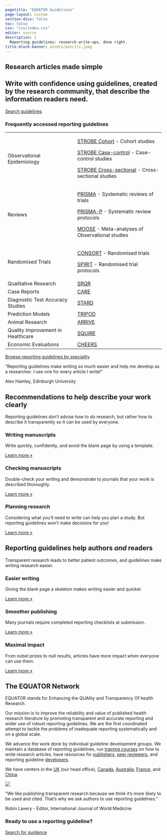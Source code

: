 ```yaml
---
pagetitle: "EQUATOR Guidelines"
page-layout: custom
section-divs: false
toc: false
css: "css/index.css"
editor: source
description: | 
  Reporting guidelines: research write-ups, done right.
title-block-banner: assets/pencils.jpeg
---
```


::: {.quarto-title-block}
::: {.quarto-title-banner .hero-banner}
::: {.content-block}

# Research articles made simple

## Write with confidence using guidelines, created by the research community, that describe the information readers need.

<!-- don't love this. The second half is about benefits to others. Could we switch it to be more like what i've written about impact? -->

::: {.hero-buttons}
[Search guidelines](){.btn-action-primary .btn-action .btn .btn-success .btn-lg role="button" .search-shortcut}
::: 

### Frequently accessed reporting guidelines

+-----------------------------------------------------------------------+----------------------------------------------------------------------------------------+
|Observational Epidemiology                                             |[STROBE Cohort](guidelines/strobe-cohort) - Cohort studies                              |
|                                                                       |                                                                                        |
|                                                                       |[STROBE Case-control](guidelines/strobe-case-control) - Case-control studies            |
|                                                                       |                                                                                        |
|                                                                       |[STROBE Cross-sectional](guidelines/strobe-cross-sectional) - Cross-sectional studies   |
+-----------------------------------------------------------------------+----------------------------------------------------------------------------------------+
|Reviews                                                                |[PRISMA](guidelines/prisma) - Systematic reviews of trials                              |
|                                                                       |                                                                                        |
|                                                                       |[PRISMA-P](guidelines/prisma-p) - Systematic review protocols                           |
|                                                                       |                                                                                        |
|                                                                       |[MOOSE](guidelines/moose) - Meta-analyses of Observational studies                      |
+-----------------------------------------------------------------------+----------------------------------------------------------------------------------------+
|Randomised Trials                                                      |[CONSORT](guidelines/consort) - Randomised trials                                       |
|                                                                       |                                                                                        |
|                                                                       |[SPIRIT](guidelines/spirit) - Randomised trial protocols                                |
+-----------------------------------------------------------------------+----------------------------------------------------------------------------------------+
|Qualitative Research                                                   |[SRQR](guidelines/srqr)                                                                 |
+-----------------------------------------------------------------------+----------------------------------------------------------------------------------------+
|Case Reports                                                           |[CARE](guidelines/care)                                                                 |
+-----------------------------------------------------------------------+----------------------------------------------------------------------------------------+
|Diagnostic Test Accuracy Studies                                       |[STARD](guideline/stard)                                                                |
+-----------------------------------------------------------------------+----------------------------------------------------------------------------------------+
|Prediction Models                                                      |[TRIPOD](guideline/tripod)                                                              |
+-----------------------------------------------------------------------+----------------------------------------------------------------------------------------+
|Animal Research                                                        |[ARRIVE](guideline/arrive)                                                              |
+-----------------------------------------------------------------------+----------------------------------------------------------------------------------------+
|Quality Improvement in Healthcare                                      |[SQUIRE](guideline/squire)                                                              |
+-----------------------------------------------------------------------+----------------------------------------------------------------------------------------+
|Economic Evaluations                                                   |[CHEERS](guidelines/cheers)                                                             |
+-----------------------------------------------------------------------+----------------------------------------------------------------------------------------+

[Browse reporting guidelines by speciality](https://www.equator-network.org/library/browse-reporting-guidelines-by-specialty/)


:::{.quote .lead}
"Reporting guidelines make writing so much easier and help me develop as a researcher. I use one for every article I write!"

[Alex Hamley, Edinburgh University]{.attribution .small}
:::

::: 
::: 
:::
<!--/title-block-->

::: {.content-block}

## Recommendations to help describe your work clearly

:::{.lead}
Reporting guidelines don't advise how to _do_ research, but rather how to describe it transparently so it can be used by everyone.
::: 
<!--end lead-->
::: {.features}

::: {.feature}
### Writing manuscripts
Write quickly, confidently, and avoid the blank page by using a template.

::: {.learn-more}
[Learn more »]()
:::
:::

::: {.feature}
### Checking manuscripts
Double-check your writing and demonstrate to journals that your work is described thoroughly.

::: {.learn-more}
[Learn more »]()
:::
:::

::: {.feature}
### Planning research
Considering what you'll need to write can help you plan a study. But reporting guidelines won't make decisions for you!
<!--#ASK seems strange to include this when I've just said they dont tell you what to do!-->

::: {.learn-more}
[Learn more »]()
:::
:::


:::
:::
<!--/content-block-->

::: {.alt-background}
::: {.content-block}

## Reporting guidelines help authors _and_ readers

:::{.lead}
Transparent research leads to better patient outcomes, and guidelines make writing research easier.
:::

::: {.features}

::: {.feature}
### Easier writing
Giving the blank page a skeleton makes writing easier and quicker. 

::: {.learn-more}
[Learn more »]()
:::
:::

::: {.feature}
### Smoother publishing
Many journals require completed reporting checklists at submission.

::: {.learn-more}
[Learn more »]()
:::
:::

::: {.feature}
### Maximal impact
From nobel prizes to null results, articles have more impact when everyone can use them.

::: {.learn-more}
[Learn more »]()
:::
:::

::: 
<!--/features -->

:::
<!-- /content-block -->
:::
<!-- /alt-background -->

::: {.about-equator}
::: {.content-block}

## The EQUATOR Network

::: {.grid}

::: {.g-col-md-8 .g-col-12}
EQUATOR stands for Enhancing the QUAlity and Transparency Of health Research. 

Our mission is to improve the reliability and value of published health research literature by promoting transparent and accurate reporting and wider use of robust reporting guidelines. We are the first coordinated attempt to tackle the problems of inadequate reporting systematically and on a global scale.

We advance the work done by individual guideline development groups. We maintain a database of reporting guidelines, run [training courses](https://www.equator-network.org/category/events/upcoming-events/) on how to write research articles, have resources for [publishers](https://www.equator-network.org/toolkits/using-guidelines-in-journals/), [peer reviewers](https://www.equator-network.org/toolkits/peer-reviewing-research/), and reporting guideline [developers](https://www.equator-network.org/toolkits/developing-a-reporting-guideline/).  

We have centers in the [UK](https://www.equator-network.org/about-us/uk-equator-centre/) (our head office), [Canada](https://www.equator-network.org/about-us/canadian-equator-centre/), [Australia](https://www.equator-network.org/about-us/australasian-equator-centre/), [France](https://www.equator-network.org/about-us/french-equator-centre/), and [China](http://www.equator-chinese.org/pages/en/index/index.html). 
:::

::: {.g-col-md-4 .g-col-12}

![](assets/EQUATOR-first-international-working-meeting-Oxford-May-2006)

:::

:::
<!-- /grid -->

:::{.quote .lead}
"We like publishing transparent research because we think it's more likely to be used and cited. That's why we ask authors to use reporting guidelines."

[Robin Lavery - Editor, International Journal of World Medicine]{.attribution .small}
:::
<!-- /quote -->
:::
:::

::: {.alt-background}
::: {.get-started}
::: {.content-block}

### Ready to use a reporting guideline?

[Search for guidance](){.btn-action-primary  .btn-action .btn .btn-success .btn-lg role="button" .search-shortcut}

:::
:::
:::